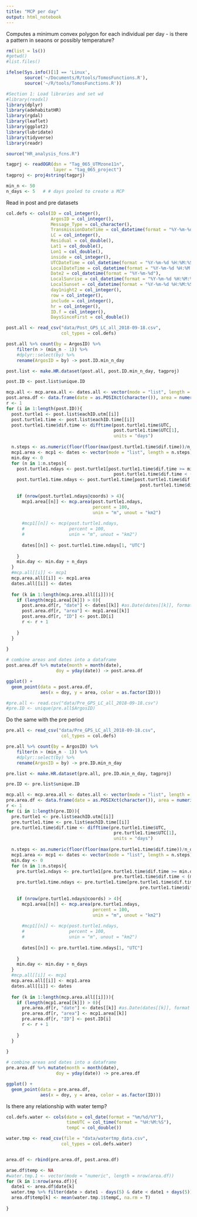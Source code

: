```yaml
---
title: "MCP per day"
output: html_notebook
---
```


Computes a minimum convex polygon for each individual per day - is there a pattern in seaons or possibly temperature?


```r
rm(list = ls())
#getwd()
#list.files()

ifelse(Sys.info()[1] == 'Linux',
       source('~/Documents/R/tools/TomosFunctions.R'),
       source('~/R/tools/TomosFunctions.R'))

#Section 1: Load libraries and set wd
#library(readxl)
library(dplyr)
library(adehabitatHR)
library(rgdal)
library(leaflet) 
library(ggplot2)
library(lubridate)
library(tidyverse)
library(readr)

source("HR_analysis_fcns.R")

tagprj <- readOGR(dsn = "Tag_065_UTMzone11n", 
                  layer = "tag_065_project")
tagproj <- proj4string(tagprj)

min_n <- 50
n_days <- 5   # # days pooled to create a MCP
```

Read in post and pre datasets

```r
col.defs <- cols(ID = col_integer(),
                 ArgosID = col_integer(),
                 Message_Type = col_character(),
                 TransmissionDateTime = col_datetime(format = "%Y-%m-%d %H:%M:%S"),
                 LC = col_integer(),
                 Residual = col_double(),
                 Lat1 = col_double(),
                 Lon1 = col_double(),
                 inside = col_integer(),
                 UTCDateTime = col_datetime(format = "%Y-%m-%d %H:%M:%S"),
                 LocalDateTime = col_datetime(format = "%Y-%m-%d %H:%M:%S"),
                 Date2 = col_datetime(format = "%Y-%m-%d"),
                 LocalSunrise = col_datetime(format = "%Y-%m-%d %H:%M:%S"),
                 LocalSunset = col_datetime(format = "%Y-%m-%d %H:%M:%S"),
                 day1night2 = col_integer(),
                 row = col_integer(),
                 include = col_integer(),
                 hr = col_integer(),
                 ID.f = col_integer(),
                 DaysSinceFirst = col_double())

post.all <- read_csv("data/Post_GPS_LC_all_2018-09-18.csv",
                     col_types = col.defs)

post.all %>% count(by = ArgosID) %>%
    filter(n > (min_n - 1)) %>%
    #dplyr::select(by) %>%
    rename(ArgosID = by) -> post.ID.min_n_day

post.list <- make.HR.dataset(post.all, post.ID.min_n_day, tagproj)

post.ID <- post.list$unique.ID

mcp.all <- mcp.area.all <- dates.all <- vector(mode = "list", length = length(post.ID))
post.area.df <- data.frame(date = as.POSIXct(character()), area = numeric(), ID = numeric())
r <- 1
for (i in 1:length(post.ID)){
  post.turtle1 <- post.list$eachID.utm[[i]]  
  post.turtle1.time <- post.list$eachID.time[[i]]
  post.turtle1.time$dif.time <- difftime(post.turtle1.time$UTC,
                                         post.turtle1.time$UTC[1], 
                                         units = "days")
  
  n.steps <- as.numeric(floor(floor(max(post.turtle1.time$dif.time))/n_days))
  mcp1.area <- mcp1 <- dates <- vector(mode = "list", length = n.steps)
  min.day <- 0
  for (n in 1:n.steps){
    post.turtle1.ndays <- post.turtle1[post.turtle1.time$dif.time >= min.day &
                                         post.turtle1.time$dif.time < (min.day + n_days),]
    post.turtle1.time.ndays <- post.turtle1.time[post.turtle1.time$dif.time >= min.day &
                                                   post.turtle1.time$dif.time < (min.day + n_days),]
    
    if (nrow(post.turtle1.ndays@coords) > 4){
      mcp1.area[[n]] <- mcp.area(post.turtle1.ndays, 
                                 percent = 100, 
                                 unin = "m", unout = "km2")
      
      #mcp1[[n]] <- mcp(post.turtle1.ndays, 
      #                 percent = 100, 
      #                 unin = "m", unout = "km2")
      
      dates[[n]] <- post.turtle1.time.ndays[1, "UTC"]
      
    }
    min.day <- min.day + n_days
  }
  #mcp.all[[i]] <- mcp1
  mcp.area.all[[i]] <- mcp1.area
  dates.all[[i]] <- dates
  
  for (k in 1:length(mcp.area.all[[i]])){
    if (length(mcp1.area[[k]]) > 0){
      post.area.df[r, "date"] <- dates[[k]] #as.Date(dates[[k]], format = "%Y-%m-%d %H:%M:%S") 
      post.area.df[r, "area"] <- mcp1.area[[k]]
      post.area.df[r, "ID"] <- post.ID[i]
      r <- r + 1
      
    }
  }
    
}

# combine areas and dates into a dataframe
post.area.df %>% mutate(month = month(date),
                   doy = yday(date)) -> post.area.df

ggplot() + 
  geom_point(data = post.area.df,
             aes(x = doy, y = area, color = as.factor(ID)))

#pre.all <- read.csv("data/Pre_GPS_LC_all_2018-09-18.csv")
#pre.ID <- unique(pre.all$ArgosID)

```

Do the same with the pre period
```r
pre.all <- read_csv("data/Pre_GPS_LC_all_2018-09-18.csv",
                     col_types = col.defs)

pre.all %>% count(by = ArgosID) %>%
    filter(n > (min_n - 1)) %>%
    #dplyr::select(by) %>%
    rename(ArgosID = by) -> pre.ID.min_n_day

pre.list <- make.HR.dataset(pre.all, pre.ID.min_n_day, tagproj)

pre.ID <- pre.list$unique.ID

mcp.all <- mcp.area.all <- dates.all <- vector(mode = "list", length = length(post.ID))
pre.area.df <- data.frame(date = as.POSIXct(character()), area = numeric(), ID = numeric())
r <- 1
for (i in 1:length(pre.ID)){
  pre.turtle1 <- pre.list$eachID.utm[[i]]  
  pre.turtle1.time <- pre.list$eachID.time[[i]]
  pre.turtle1.time$dif.time <- difftime(pre.turtle1.time$UTC,
                                         pre.turtle1.time$UTC[1], 
                                         units = "days")
  
  n.steps <- as.numeric(floor(floor(max(pre.turtle1.time$dif.time))/n_days))
  mcp1.area <- mcp1 <- dates <- vector(mode = "list", length = n.steps)
  min.day <- 0
  for (n in 1:n.steps){
    pre.turtle1.ndays <- pre.turtle1[pre.turtle1.time$dif.time >= min.day &
                                         pre.turtle1.time$dif.time < (min.day + n_days),]
    pre.turtle1.time.ndays <- pre.turtle1.time[pre.turtle1.time$dif.time >= min.day &
                                                   pre.turtle1.time$dif.time < (min.day + n_days),]
    
    if (nrow(pre.turtle1.ndays@coords) > 4){
      mcp1.area[[n]] <- mcp.area(pre.turtle1.ndays, 
                                 percent = 100, 
                                 unin = "m", unout = "km2")
      
      #mcp1[[n]] <- mcp(post.turtle1.ndays, 
      #                 percent = 100, 
      #                 unin = "m", unout = "km2")
      
      dates[[n]] <- pre.turtle1.time.ndays[1, "UTC"]
      
    }
    min.day <- min.day + n_days
  }
  #mcp.all[[i]] <- mcp1
  mcp.area.all[[i]] <- mcp1.area
  dates.all[[i]] <- dates
  
  for (k in 1:length(mcp.area.all[[i]])){
    if (length(mcp1.area[[k]]) > 0){
      pre.area.df[r, "date"] <- dates[[k]] #as.Date(dates[[k]], format = "%Y-%m-%d %H:%M:%S") 
      pre.area.df[r, "area"] <- mcp1.area[[k]]
      pre.area.df[r, "ID"] <- post.ID[i]
      r <- r + 1
      
    }
  }
    
}

# combine areas and dates into a dataframe
pre.area.df %>% mutate(month = month(date),
                   doy = yday(date)) -> pre.area.df

ggplot() + 
  geom_point(data = pre.area.df,
             aes(x = doy, y = area, color = as.factor(ID)))

```


Is there any relationship with water temp?

```r

col.defs.water <- cols(date = col_date(format = "%m/%d/%Y"),
                       timeUTC = col_time(format = "%H:%M:%S"),
                       tempC = col_double())

water.tmp <- read_csv(file = "data/watertmp_data.csv",
                     col_types = col.defs.water)


area.df <- rbind(pre.area.df, post.area.df)

arae.df$temp <- NA
#water.tmp.1 <- vector(mode = "numeric", length = nrow(area.df))
for (k in 1:nrow(area.df)){
  date1 <- area.df$date[k]
  water.tmp %>% filter(date > date1 - days(5) & date < date1 + days(5)) -> water.tmp.1
  area.df$temp[k] <- mean(water.tmp.1$tempC, na.rm = T)
  
}

```


